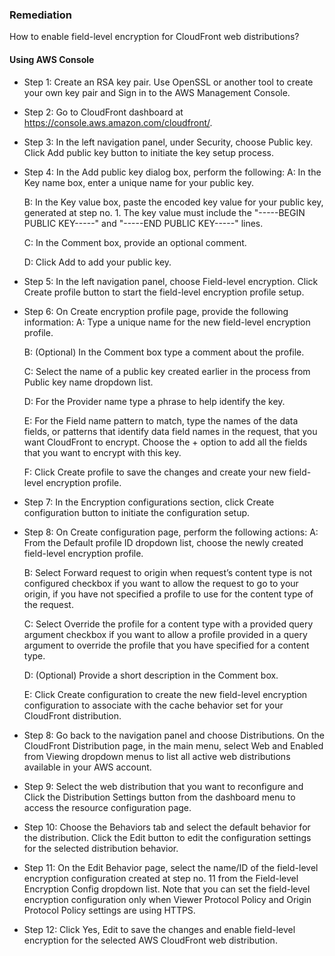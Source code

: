 ### Remediation

How to enable field-level encryption for CloudFront web distributions?

#### Using AWS Console

- Step 1: Create an RSA key pair. Use OpenSSL or another tool to create your own key pair and Sign in to the AWS Management Console.

- Step 2: Go to CloudFront dashboard at https://console.aws.amazon.com/cloudfront/.

- Step 3: In the left navigation panel, under Security, choose Public key. Click Add public key button to initiate the key setup process.

- Step 4: In the Add public key dialog box, perform the following:
  A: In the Key name box, enter a unique name for your public key.

  B: In the Key value box, paste the encoded key value for your public key, generated at step no. 1. The key value must include the "-----BEGIN PUBLIC KEY-----" and "-----END PUBLIC KEY-----" lines.

  C: In the Comment box, provide an optional comment.

  D: Click Add to add your public key.

- Step 5: In the left navigation panel, choose Field-level encryption. Click Create profile button to start the field-level encryption profile setup.

- Step 6: On Create encryption profile page, provide the following information:
  A: Type a unique name for the new field-level encryption profile.

  B: (Optional) In the Comment box type a comment about the profile.

  C: Select the name of a public key created earlier in the process from Public key name dropdown list.

  D: For the Provider name type a phrase to help identify the key.

  E: For the Field name pattern to match, type the names of the data fields, or patterns that identify data field names in the request, that you want CloudFront to encrypt. Choose the + option to add all the fields that you want to encrypt with this key.

  F: Click Create profile to save the changes and create your new field-level encryption profile.

- Step 7: In the Encryption configurations section, click Create configuration button to initiate the configuration setup.

- Step 8: On Create configuration page, perform the following actions:
  A: From the Default profile ID dropdown list, choose the newly created field-level encryption profile.

  B: Select Forward request to origin when request’s content type is not configured checkbox if you want to allow the request to go to your origin, if you have not specified a profile to use for the content type of the request.

  C: Select Override the profile for a content type with a provided query argument checkbox if you want to allow a profile provided in a query argument to override the profile that you have specified for a content type.

  D: (Optional) Provide a short description in the Comment box.

  E: Click Create configuration to create the new field-level encryption configuration to associate with the cache behavior set for your CloudFront distribution.

- Step 8: Go back to the navigation panel and choose Distributions. On the CloudFront Distribution page, in the main menu, select Web and Enabled from Viewing dropdown menus to list all active web distributions available in your AWS account.

- Step 9: Select the web distribution that you want to reconfigure and Click the Distribution Settings button from the dashboard menu to access the resource configuration page.

- Step 10: Choose the Behaviors tab and select the default behavior for the distribution. Click the Edit button to edit the configuration settings for the selected distribution behavior.

- Step 11: On the Edit Behavior page, select the name/ID of the field-level encryption configuration created at step no. 11 from the Field-level Encryption Config dropdown list. Note that you can set the field-level encryption configuration only when Viewer Protocol Policy and Origin Protocol Policy settings are using HTTPS.

- Step 12: Click Yes, Edit to save the changes and enable field-level encryption for the selected AWS CloudFront web distribution.
